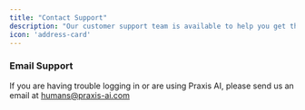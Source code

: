 ```yaml
---
title: "Contact Support"
description: "Our customer support team is available to help you get the most of Praxis AI"
icon: 'address-card'
---
```



### Email Support

If you are having trouble logging in or are using Praxis AI, please send us an email at [humans@praxis-ai.com](mailto:humans@praxis-ai.com)

